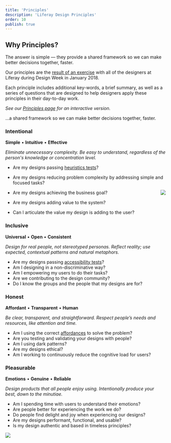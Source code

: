```yaml
---
title: 'Principles'
description: 'Liferay Design Principles'
order: 10
publish: true
---
```



## Why Principles?

The answer is simple — they provide a shared framework so we can make better decisions together, faster.

Our principles are the [result of an exercise](/articles/2018/liferay-design-week-2018#design-principles) with all of the designers at Liferay during Design Week in January 2018.

Each principle includes additional key-words, a brief summary, as well as a series of questions that are designed to help designers apply these principles in their day-to-day work.

_See our [Principles page](/principles) for an interactive version._

<aside>
	...a shared framework so we can make better&nbsp;decisions together, faster.
</aside>

### Intentional

**Simple** • **Intuitive** • **Effective**

_Eliminate unnecessary complexity. Be easy to understand, regardless of the person's knowledge or concentration level._

-   Are my designs passing [heuristics tests](https://www.nngroup.com/articles/ten-usability-heuristics)?
-   Are my designs reducing problem complexity by addressing simple and focused tasks?

    <Image
    	src="/images/handbook/principles-closeup.jpg"
    	align="right"
    	size="small"
    	margin="1rem -2rem 0 4rem"
    	rounded
    	dropShadow
    />

-   Are my designs achieving the business goal?
-   Are my designs adding value to the system?
-   Can I articulate the value my design is adding to the user?

### Inclusive

**Universal** • **Open** • **Consistent**

_Design for real people, not stereotyped personas. Reflect reality; use expected, contextual patterns and natural metaphors._

-   Are my designs passing [accessibility tests](https://www.w3.org/WAI/ER/tools/)?
-   Am I designing in a non-discriminative way?
-   Am I empowering my users to do their tasks?
-   Are we contributing to the design community?
-   Do I know the groups and the people that my designs are for?

### Honest

**Affordant** • **Transparent** • **Human**

_Be clear, transparent, and straightforward. Respect people’s needs and resources, like attention and time._

-   Am I using the correct [affordances](https://www.interaction-design.org/literature/book/the-glossary-of-human-computer-interaction/affordances) to solve the problem?
-   Are you testing and validating your designs with people?
-   Am I using dark patterns?
-   Are my designs ethical?
-   Am I working to continuously reduce the cognitive load for users?

### Pleasurable

**Emotions** • **Genuine** • **Reliable**

_Design products that all people enjoy using. Intentionally produce your best, down to the minutiae._

-   Am I spending time with users to understand their emotions?
-   Are people better for experiencing the work we do?
-   Do people find delight and joy when experiencing our designs?
-   Are my designs performant, functional, and usable?
-   Is my design authentic and based in timeless principles?

<Image
	src="/images/handbook/principles-team-photo.gif"
	size="medium"
	caption="Inclusive, intentional, honest, and pleasurable."
	margin="4rem auto"
	rounded
	dropShadow
/>
